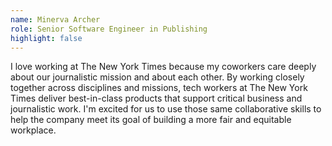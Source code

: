 ```yaml
---
name: Minerva Archer
role: Senior Software Engineer in Publishing
highlight: false
---
```

I love working at The New York Times because my coworkers care deeply about our journalistic mission and about each other. By working closely together across disciplines and missions, tech workers at The New York Times deliver best-in-class products that support critical business and journalistic work. I'm excited for us to use those same collaborative skills to help the company meet its goal of building a more fair and equitable workplace.
